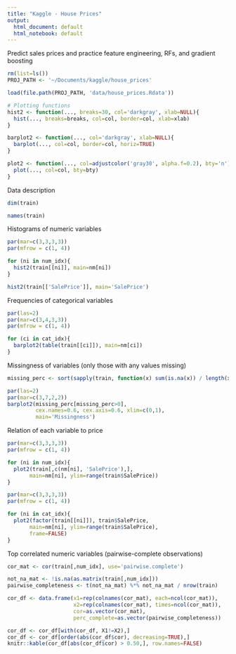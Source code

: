 ```yaml
---
title: "Kaggle - House Prices"
output:
  html_document: default
  html_notebook: default
---
```


Predict sales prices and practice feature engineering, RFs, and gradient boosting

```r
rm(list=ls())
PROJ_PATH <- '~/Documents/kaggle/house_prices'

load(file.path(PROJ_PATH, 'data/house_prices.Rdata'))

# Plotting functions
hist2 <- function(..., breaks=30, col='darkgray', xlab=NULL){
  hist(..., breaks=breaks, col=col, border=col, xlab=xlab)
}

barplot2 <- function(..., col='darkgray', xlab=NULL){
  barplot(..., col=col, border=col, horiz=TRUE)
}

plot2 <- function(..., col=adjustcolor('gray30', alpha.f=0.2), bty='n'){
  plot(..., col=col, bty=bty)
}
```

Data description
```r
dim(train)
```

```r
names(train)
```

 Histograms of numeric variables
```r
par(mar=c(3,3,3,3))
par(mfrow = c(1, 4))

for (ni in num_idx){
  hist2(train[[ni]], main=nm[ni])
}

```
```r
hist2(train[['SalePrice']], main='SalePrice')
```

Frequencies of categorical variables
```r
par(las=2)
par(mar=c(3,4,3,3))
par(mfrow = c(1, 4))

for (ci in cat_idx){
  barplot2(table(train[[ci]]), main=nm[ci])
}
```

Missingness of variables (only those with any values missing)
```r
missing_perc <- sort(sapply(train, function(x) sum(is.na(x)) / length(x)))

par(las=2)
par(mar=c(3,7,2,2))
barplot2(missing_perc[missing_perc>0],
         cex.names=0.6, cex.axis=0.6, xlim=c(0,1),
         main='Missingness')
```

Relation of each variable to price
```r

par(mar=c(3,3,3,3))
par(mfrow = c(1, 4))

for (ni in num_idx){
  plot2(train[,c(nm[ni], 'SalePrice'),],
       main=nm[ni], ylim=range(train$SalePrice))
}
```
```r

par(mar=c(3,3,3,3))
par(mfrow = c(1, 4))

for (ni in cat_idx){
  plot2(factor(train[[ni]]), train$SalePrice,
       main=nm[ni], ylim=range(train$SalePrice),
       frame=FALSE)
}
```

Top correlated numeric variables (pairwise-complete observations)
```r
cor_mat <- cor(train[,num_idx], use='pairwise.complete')

not_na_mat <- !is.na(as.matrix(train[,num_idx]))
pairwise_completeness <- t(not_na_mat) %*% not_na_mat / nrow(train)

cor_df <- data.frame(x1=rep(colnames(cor_mat), each=ncol(cor_mat)),
                     x2=rep(colnames(cor_mat), times=ncol(cor_mat)),
                     cor=as.vector(cor_mat),
                     perc_complete=as.vector(pairwise_completeness))

cor_df <- cor_df[with(cor_df, X1!=X2),]
cor_df <- cor_df[order(abs(cor_df$cor), decreasing=TRUE),]
knitr::kable(cor_df[abs(cor_df$cor) > 0.50,], row.names=FALSE)
```


